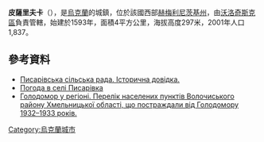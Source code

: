 {{coord|49|31|12|N|26|26|45|E|scale:100000|display=title}}

'''皮薩里夫卡'''（{{lang-uk|Писарівка}}），是[[烏克蘭|烏克蘭]]的城鎮，位於該國西部[[赫梅利尼茨基州|赫梅利尼茨基州]]，由[[沃洛奇斯克區|沃洛奇斯克區]]負責管轄，始建於1593年，面積4平方公里，海拔高度297米，2001年人口1,837。

==參考資料==
* [https://web.archive.org/web/20130314094417/http://volrada.km.ua/content/category/16/82/152/ Писарівська сільська рада. Історична довідка.]
* [http://weather.in.ua/ua/hmel'nickaja/20399 Погода в селі Писарівка] {{Wayback|url=http://weather.in.ua/ua/hmel%27nickaja/20399 |date=20160305204855 }}
* [https://web.archive.org/web/20160304103840/http://admvol.at.ua/golodvregioni.doc Голодомор у регіоні. Перелік населених пунктів Волочиського району Хмельницької області, що постраждали від Голодомору 1932–1933 років.]

{{Ukraine-geo-stub}}
[[Category:烏克蘭城市|Category:烏克蘭城市]]